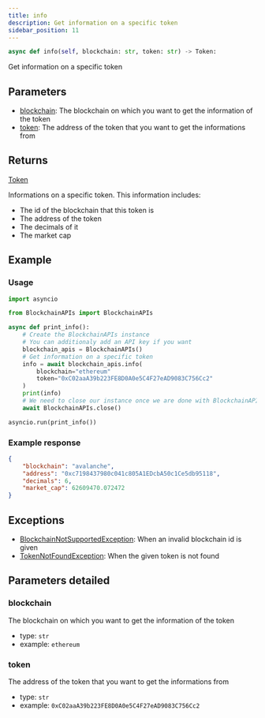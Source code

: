 ```yaml
---
title: info
description: Get information on a specific token
sidebar_position: 11
---
```



```py
async def info(self, blockchain: str, token: str) -> Token:
```
Get information on a specific token

## Parameters

 - [blockchain](#blockchain): The blockchain on which you want to get the information of the token
 - [token](#token): The address of the token that you want to get the informations from

## Returns

<CodeBlock language="python">
    <a href="/docs/python-sdk/models/token">Token</a>
</CodeBlock>

Informations on a specific token.
This information includes:
- The id of the blockchain that this token is
- The address of the token
- The decimals of it
- The market cap


## Example

### Usage

```py
import asyncio

from BlockchainAPIs import BlockchainAPIs

async def print_info():
    # Create the BlockchainAPIs instance
    # You can additionaly add an API key if you want
    blockchain_apis = BlockchainAPIs()
    # Get information on a specific token
    info = await blockchain_apis.info(
        blockchain="ethereum"
        token="0xC02aaA39b223FE8D0A0e5C4F27eAD9083C756Cc2"
    )
    print(info)
    # We need to close our instance once we are done with BlockchainAPIs
    await BlockchainAPIs.close()

asyncio.run(print_info())
```

### Example response


```json
{
    "blockchain": "avalanche",
    "address": "0xc7198437980c041c805A1EDcbA50c1Ce5db95118",
    "decimals": 6,
    "market_cap": 62609470.072472
}

```
## Exceptions

- [BlockchainNotSupportedException](/docs/python-sdk/exceptions/blockchain-not-supported-exception): When an invalid blockchain id is given
- [TokenNotFoundException](/docs/python-sdk/exceptions/token-not-found-exception): When the given token is not found

## Parameters detailed
### blockchain

The blockchain on which you want to get the information of the token
- type: `str`
- example: `ethereum`

### token

The address of the token that you want to get the informations from
- type: `str`
- example: `0xC02aaA39b223FE8D0A0e5C4F27eAD9083C756Cc2`

